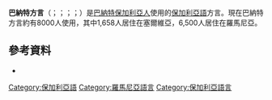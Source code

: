 {{Infobox language
|name=巴納特方言
|nativename=Palćena balgarsćija jázić
|altname=Banátsća balgarsćija jázić
|states=[[羅馬尼亞|羅馬尼亞]]，[[塞爾維亞|塞爾維亞]] 
|speakers=8,000–15,000
|ref={{cn|date=July 2013}}
|familycolor=Indo-European
|fam2=[[波羅的-斯拉夫語族|波羅的-斯拉夫語族]]
|fam3=[[斯拉夫語族|斯拉夫語族]]
|fam4=[[南斯拉夫語支|南斯拉夫語支]]
|fam5=Eastern South Slavic 
|fam6=[[保加利亞語|保加利亞語]]
|nation=
|agency=
|isoexception=dialect
|linglist=bul-ban
|glotto=none
|notice=IPA
}}
'''巴納特方言'''（{{lang-bg|банатски български език, Banatski balgarski ezik}}；{{lang-de|Banater Bulgarische Sprache}}；{{lang-hu|Bánsági bolgár nyelv}}；{{lang-ro|Limba bulgarilor bănăţeni}}；{{lang-sr|Банатски бугарски језик, Banatski bugarski jezik}}）是[[巴納特保加利亞人|巴納特保加利亞人]]使用的[[保加利亞語|保加利亞語]]方言。現在巴納特方言約有8000人使用，其中1,658人居住在塞爾維亞，6,500人居住在羅馬尼亞。

== 參考資料 ==
{{reflist}}
* {{cite book |title=Банатските българи. Историята на една малцинствена общност във времето на националните държави |last=Нягулов |first=Благовест |language=bg |year=1999 |location=София |publisher=Парадигма |isbn=978-954-9536-13-3 }}

{{斯拉夫語族}}
[[Category:保加利亞語|Category:保加利亞語]]
[[Category:羅馬尼亞語言|Category:羅馬尼亞語言]]
[[Category:保加利亞語言|Category:保加利亞語言]]